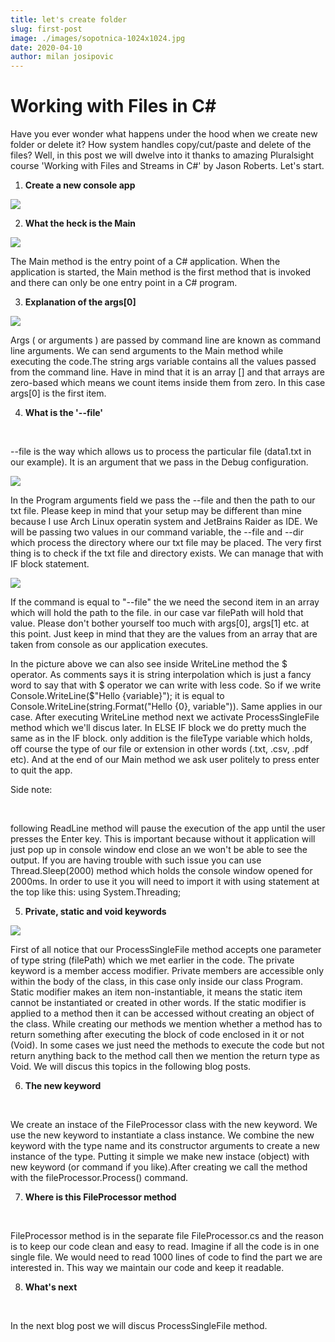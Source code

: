 ```yaml
---
title: let's create folder
slug: first-post
image: ./images/sopotnica-1024x1024.jpg
date: 2020-04-10
author: milan josipovic
---
```



# Working with Files in C#

Have you ever wonder what happens under the hood when we create new folder or delete it? How system handles copy/cut/paste and delete of the files? 
Well, in this post we will dwelve into it thanks to amazing Pluralsight course 'Working with Files and Streams in C#' by Jason Roberts. Let's start.

1. **Create a new console app**

<div className="post-image">

![](./images/1.png)

</div>

2. **What the heck is the Main**

<div className="post-image">

![](./images/2.png)

</div>

The Main method is the entry point of a C# application. 
When the application is started, the Main method is the first method that is invoked and there can only be one entry point in a C# program.

3. **Explanation of the args[0]**

<div className="post-image">

![](./images/4.png)

</div>

Args ( or arguments ) are passed by command line are known as command line arguments. We can send arguments to the Main method while executing the code.The string args variable contains all the values passed from the command line. Have in mind that it is an array [] and that arrays are zero-based which means we count items inside them from zero. In this case args[0] is the first item.

4. **What is the '--file'**

<br/>

--file is the way which allows us to process the particular file (data1.txt in our example). It is an argument that we pass in the Debug configuration.

<div className="post-image">

![](./images/5.png)

</div>

In the Program arguments field we pass the --file and then the path to our txt file. Please keep in mind that your setup may be different than mine because I use Arch Linux operatin system and JetBrains Raider as IDE. We will be passing two values in our command variable, the --file and --dir which process the directory where our txt file may be placed. The very first thing is to check if the txt file and directory exists. We can manage that with IF block statement.

<div className="post-image">

![](./images/6.png)

</div>

If the command is equal to "--file" the we need the second item in an array which will hold the path to the file. in our case var filePath will hold that value. Please don't bother yourself too much with args[0], args[1] etc. at this point. Just keep in mind that they are the values from an array that are taken from console as our application executes.

In the picture above we can also see inside WriteLine method the $ operator. As comments says it is string interpolation which is just a fancy word to say that with $ operator we can write with less code. 
So if we write Console.WriteLine($"Hello {variable}"); it is equal to Console.WriteLine(string.Format("Hello {0}, variable")). Same applies in our case.
After executing WriteLine method next we activate ProcessSingleFile method which we'll discus later. In ELSE IF block we do pretty much the same as in the IF block. only addition is the fileType variable which holds, off course the type of our file or extension in other words (.txt, .csv, .pdf etc). And at the end of our Main method we ask user politely to press enter to quit the app. 

Side note: 

<br/>

following ReadLine method will pause the execution of the app until the user presses the Enter key. This is important because without it application will just pop up in console window end close an we won't be able to see the output. If you are having trouble with such issue you can use Thread.Sleep(2000) method which holds the console window opened for 2000ms. In order to use it you will need to import it with using statement at the top like this: using System.Threading;

5. **Private, static and void keywords** 

<div className="post-image">

![](./images/7.png)

</div>

First of all notice that our ProcessSingleFile method accepts one parameter of type string (filePath) which we met earlier in the code.
The private keyword is a member access modifier. Private members are accessible only within the body of the class, in this case only inside our class Program. Static modifier makes an item non-instantiable, it means the static item cannot be instantiated or created in other words. If the static modifier is applied to a method then it can be accessed without creating an object of the class. While creating our methods we mention whether a method has to return something after executing the block of code enclosed in it or not (Void). In some cases we just need the methods to execute the code but not return anything back to the method call then we mention the return type as Void.
We will discus this topics in the following blog posts. 

6. **The new keyword**

<br/>

We create an instace of the FileProcessor class with the new keyword. We use the new keyword to instantiate a class instance. We combine the new keyword with the type name and its constructor arguments to create a new instance of the type. Putting it simple we make new instace (object) with new keyword (or command if you like).After creating we call the method with the fileProcessor.Process() command. 

7. **Where is this FileProcessor method** 

<br/>

FileProcessor method is in the separate file FileProcessor.cs and the reason is to keep our code clean and easy to read. Imagine if all the code is in one single file. We would need to read 1000 lines of code to find the part we are interested in. This way we maintain our code and keep it readable.

8. **What's next**

<br/>

In the next blog post we will discus ProcessSingleFile method.

